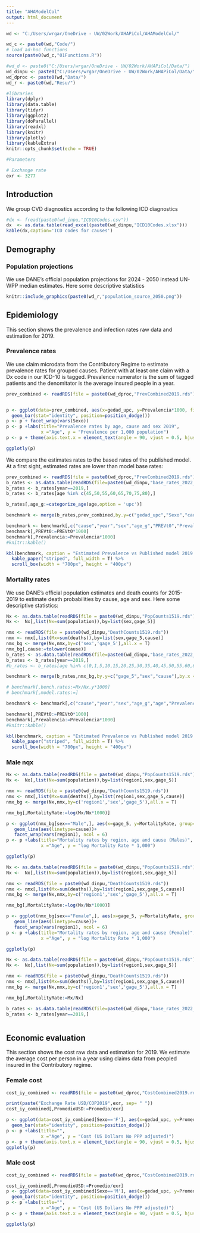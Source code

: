 ```yaml
---
title: "AHAModelCol"
output: html_document
---
```


```r
wd <- "C:/Users/wrgar/OneDrive - UW/02Work/AHAPiCol/AHAModelCol/"

wd_c <- paste0(wd,"Code/")
# load ad-hoc functions
source(paste0(wd_c,"01Functions.R"))

#wd_d <- paste0("C:/Users/wrgar/OneDrive - UW/02Work/AHAPiCol/Data/")
wd_dinpu <- paste0("C:/Users/wrgar/OneDrive - UW/02Work/AHAPiCol/Data/")
wd_dproc <- paste0(wd,"Data/")
wd_r <- paste0(wd,"Resu/")

#libraries
library(dplyr)
library(data.table)
library(tidyr)
library(ggplot2)
library(doParallel)
library(readxl)
library(knitr)
library(plotly)
library(kableExtra)
knitr::opts_chunk$set(echo = TRUE)

#Parameters

# Exchange rate
exr <- 3277
```

## Introduction

We group CVD diagnostics according to the following ICD diagnostics

```r
#dx <- fread(paste0(wd_inpu,"ICD10Codes.csv"))
dx  <- as.data.table(read_excel(paste0(wd_dinpu,"ICD10Codes.xlsx")))
kable(dx,caption='ICD codes for causes')
```

## Demography

### Population projections
<!-- This is an R Markdown document. Markdown is a simple formatting syntax for authoring HTML, PDF, and MS Word documents. For more details on using R Markdown see <http://rmarkdown.rstudio.com>. -->

<!-- When you click the **Knit** button a document will be generated that includes both content as well as the output of any embedded R code chunks within the document. You can embed an R code chunk like this: -->

We use DANE's official population projections for 2024 - 2050 instead UN-WPP median estimates. Here some descriptive statistics

```r
knitr::include_graphics(paste0(wd_r,"population_source_2050.png"))

```


## Epidemiology

This section shows the prevalence and infection rates raw data and estimation for 2019.


### Prevalence rates

We use claim microdata from the Contributory Regime to estimate prevalence rates for grouped causes. Patient with at least one claim with a Dx code in our ICD-10 is tagged. Prevalence numerator is 
the sum of tagged patients and the denomitator is the average insured people in a year.



```r
prev_combined <- readRDS(file = paste0(wd_dproc,"PrevCombined2019.rds"))


p <- ggplot(data=prev_combined, aes(x=gedad_upc, y=Prevalencia*1000, fill=cause)) +
  geom_bar(stat="identity", position=position_dodge())
p <- p + facet_wrap(vars(Sexo))
p <- p +labs(title="Prevalence rates by age, cause and sex 2019",
             x ="Age", y = "Prevalence per 1,000 population")
p <- p + theme(axis.text.x = element_text(angle = 90, vjust = 0.5, hjust=1))

ggplotly(p)

```

We compare the estimates rates to the based rates of the published model. At a first sight,
estimated rates are lower than model base rates: 

```r
prev_combined <- readRDS(file = paste0(wd_dproc,"PrevCombined2019.rds"))
b_rates <- as.data.table(readRDS(file=paste0(wd_dinpu,"base_rates_2022_Col.rds")))
b_rates <- b_rates[year==2019,]
b_rates <- b_rates[age %in% c(45,50,55,60,65,70,75,80),]

b_rates[,age_g:=categorize_age(age,option = 'upc')]

benchmark <- merge(b_rates,prev_combined,by.y=c("gedad_upc","Sexo","cause"),by.x = c("age_g","sex","cause") ,all.x = T)

benchmark <- benchmark[,c("cause","year","sex","age_g","PREVt0","Prevalencia"),with=FALSE]
benchmark[,PREVt0:=PREVt0*1000]
benchmark[,Prevalencia:=Prevalencia*1000]
#knitr::kable()

kbl(benchmark, caption = "Estimated Prevalence vs Published model 2019 per thousand", format = "html",longtable = TRUE) %>%
  kable_paper("striped", full_width = T) %>%
  scroll_box(width = "700px", height = "400px")


```

### Mortality rates

We use DANE's official population estimates and death counts for 2015-2019 to estimate death probabilities by cause, age and sex. Here some descriptive statistics:


```r
Nx <- as.data.table(readRDS(file = paste0(wd_dinpu,"PopCounts1519.rds")))
Nx <-  Nx[,list(Nx=sum(population)),by=list(sex,gage_5)]

nmx <- readRDS(file = paste0(wd_dinpu,"DeathCounts1519.rds"))
nmx <- nmx[,list(Mx=sum(deaths)),by=list(sex,gage_5,cause)]  
nmx_bg <- merge(Nx,nmx,by=c('sex','gage_5'),all.x = T)
nmx_bg[,cause:=tolower(cause)]
b_rates <- as.data.table(readRDS(file=paste0(wd_dinpu,"base_rates_2022_Col.rds")))
b_rates <- b_rates[year==2019,]
#b_rates <- b_rates[age %in% c(0,1,5,10,15,20,25,30,35,40,45,50,55,60,65,70,75,80),]

benchmark <- merge(b_rates,nmx_bg,by.y=c("gage_5","sex","cause"),by.x = c("age","sex","cause") ,all.x = T)

# benchmark[,bench.rates:=Mx/Nx.y*1000]
# benchmark[,model.rates:=]

benchmark <- benchmark[,c("cause","year","sex","age_g","age","Prevalencia"),with=FALSE]

benchmark[,PREVt0:=PREVt0*1000]
benchmark[,Prevalencia:=Prevalencia*1000]
#knitr::kable()

kbl(benchmark, caption = "Estimated Prevalence vs Published model 2019 per thousand", format = "html",longtable = TRUE) %>%
  kable_paper("striped", full_width = T) %>%
  scroll_box(width = "700px", height = "400px")


```



### Male nqx

```r
Nx <- as.data.table(readRDS(file = paste0(wd_dinpu,"PopCounts1519.rds")))
Nx <-  Nx[,list(Nx=sum(population)),by=list(region1,sex,gage_5)]

nmx <- readRDS(file = paste0(wd_dinpu,"DeathCounts1519.rds"))
nmx <- nmx[,list(Mx=sum(deaths)),by=list(region1,sex,gage_5,cause)]  
nmx_bg <- merge(Nx,nmx,by=c('region1','sex','gage_5'),all.x = T)

nmx_bg[,MortalityRate:=log(Mx/Nx*1000)]

p <- ggplot(nmx_bg[sex=="Male",], aes(x=gage_5, y=MortalityRate, group=cause,colour=cause)) +
   geom_line(aes(linetype=cause))+
   facet_wrap(vars(region1), ncol = 6)
p <- p +labs(title="Mortality rates by region, age and cause (Males)",
             x ="Age", y = "log Mortality Rate * 1,000")

ggplotly(p)

```

```r
Nx <- as.data.table(readRDS(file = paste0(wd_dinpu,"PopCounts1519.rds")))
Nx <-  Nx[,list(Nx=sum(population)),by=list(region1,sex,gage_5)]

nmx <- readRDS(file = paste0(wd_dinpu,"DeathCounts1519.rds"))
nmx <- nmx[,list(Mx=sum(deaths)),by=list(region1,sex,gage_5,cause)]  
nmx_bg <- merge(Nx,nmx,by=c('region1','sex','gage_5'),all.x = T)

nmx_bg[,MortalityRate:=log(Mx/Nx*1000)]

p <- ggplot(nmx_bg[sex=="Female",], aes(x=gage_5, y=MortalityRate, group=cause,colour=cause)) +
   geom_line(aes(linetype=cause))+
   facet_wrap(vars(region1), ncol = 6)
p <- p +labs(title="Mortality rates by region, age and cause (Female)",
             x ="Age", y = "log Mortality Rate * 1,000")

ggplotly(p)

```


```r
Nx <- as.data.table(readRDS(file = paste0(wd_dinpu,"PopCounts1519.rds")))
Nx <-  Nx[,list(Nx=sum(population)),by=list(region1,sex,gage_5)]

nmx <- readRDS(file = paste0(wd_dinpu,"DeathCounts1519.rds"))
nmx <- nmx[,list(Mx=sum(deaths)),by=list(region1,sex,gage_5,cause)]  
nmx_bg <- merge(Nx,nmx,by=c('region1','sex','gage_5'),all.x = T)

nmx_bg[,MortalityRate:=Mx/Nx]

b_rates <- as.data.table(readRDS(file=paste0(wd_dinpu,"base_rates_2022_Col.rds")))
b_rates <- b_rates[year==2019,]



```




<!-- Note that the `echo = FALSE` parameter was added to the code chunk to prevent printing of the R code that generated the plot. -->

## Economic evaluation

This section shows the cost raw data and estimation for 2019. We estimate the average cost per person in a year using claims data from peopled insured in the Contributory regime. 

### Female cost

```r
cost_iy_combined <- readRDS(file = paste0(wd_dproc,"CostCombined2019.rds"))

print(paste("Exchange Rate USD/COP2019",exr, sep= " "))
cost_iy_combined[,PromedioUSD:=Promedio/exr]

p <- ggplot(data=cost_iy_combined[Sexo=='F'], aes(x=gedad_upc, y=PromedioUSD, fill=cause)) +
  geom_bar(stat="identity", position=position_dodge())
p <- p +labs(title="",
             x ="Age", y = "Cost (US Dollars No PPP adjusted)")
p <- p + theme(axis.text.x = element_text(angle = 90, vjust = 0.5, hjust=1))
ggplotly(p)

```

### Male cost

```r
cost_iy_combined <- readRDS(file = paste0(wd_dproc,"CostCombined2019.rds"))

cost_iy_combined[,PromedioUSD:=Promedio/exr]
p <- ggplot(data=cost_iy_combined[Sexo=='M'], aes(x=gedad_upc, y=PromedioUSD, fill=cause)) +
  geom_bar(stat="identity", position=position_dodge())
p <- p +labs(title="",
             x ="Age", y = "Cost (US Dollars No PPP adjusted)")
p <- p + theme(axis.text.x = element_text(angle = 90, vjust = 0.5, hjust=1))

ggplotly(p)

```

